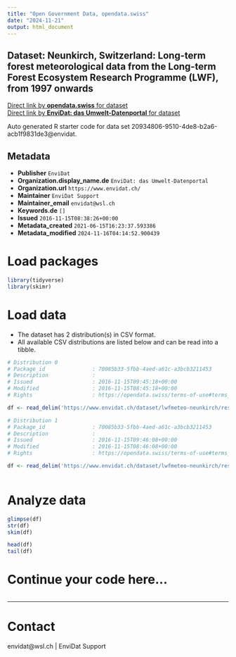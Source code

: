 ```yaml
---
title: "Open Government Data, opendata.swiss"
date: "2024-11-21"
output: html_document
---
```


## Dataset: Neunkirch, Switzerland: Long-term forest meteorological data from the Long-term Forest Ecosystem Research Programme (LWF), from 1997 onwards



[Direct link by **opendata.swiss** for dataset](https://opendata.swiss/de/dataset/neunkirch-switzerland-long-term-forest-meteorological-data-from-the-long-term-forest-ecosystem-)<br>
[Direct link by **EnviDat: das Umwelt-Datenportal** for dataset](https://www.envidat.ch/#/metadata/lwfmeteo-neunkirch)

Auto generated R starter code for data set 20934806-9510-4de8-b2a6-acb1f9831de3@envidat.

## Metadata

- **Publisher** `EnviDat`
- **Organization.display_name.de** `EnviDat: das Umwelt-Datenportal`
- **Organization.url** `https://www.envidat.ch/`
- **Maintainer** `EnviDat Support`
- **Maintainer_email** `envidat@wsl.ch`
- **Keywords.de** `[]`
- **Issued** `2016-11-15T08:38:26+00:00`
- **Metadata_created** `2021-06-15T16:23:37.593386`
- **Metadata_modified** `2024-11-16T04:14:52.900439`


# Load packages

```r

library(tidyverse)
library(skimr)

```

# Load data

-   The dataset has 2 distribution(s) in CSV format.
-   All available CSV distributions are listed below and can be read into a tibble.

```r

# Distribution 0
# Package_id               : 70085b33-5fbb-4aed-a61c-a3bcb3211453
# Description              : 
# Issued                   : 2016-11-15T09:45:18+00:00
# Modified                 : 2016-11-15T08:45:18+00:00
# Rights                   : https://opendata.swiss/terms-of-use#terms_by

df <- read_delim('https://www.envidat.ch/dataset/lwfmeteo-neunkirch/resource/0dc8b0c2-02f7-4052-bdfc-ac967a916888')

# Distribution 1
# Package_id               : 70085b33-5fbb-4aed-a61c-a3bcb3211453
# Description              : 
# Issued                   : 2016-11-15T09:46:08+00:00
# Modified                 : 2016-11-15T08:46:08+00:00
# Rights                   : https://opendata.swiss/terms-of-use#terms_by

df <- read_delim('https://www.envidat.ch/dataset/lwfmeteo-neunkirch/resource/f7dc0cd8-8dd9-49f6-bfee-47d2945a23df')



```

# Analyze data

```r

glimpse(df)
str(df)
skim(df)

head(df)
tail(df)

```

# Continue your code here...

```r

```

------------------------------------------------------------------------

# Contact

envidat@wsl.ch | EnviDat Support
